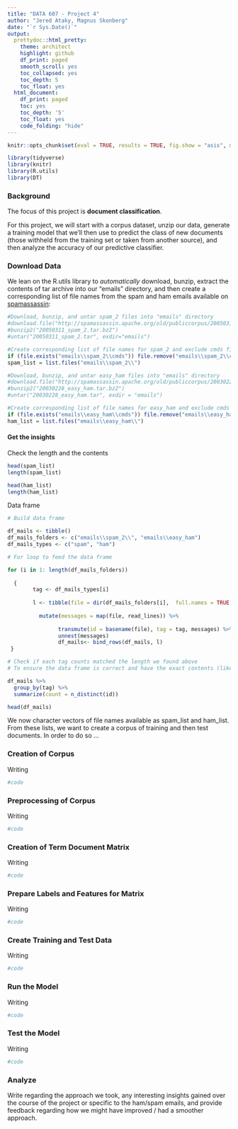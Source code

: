 ---
title: "DATA 607 - Project 4"
author: "Jered Ataky, Magnus Skonberg"
date: "`r Sys.Date()`"
output:
  prettydoc::html_pretty:
    theme: architect
    highlight: github
    df_print: paged
    smooth_scroll: yes
    toc_collapsed: yes
    toc_depth: 5
    toc_float: yes
  html_document:
    df_print: paged
    toc: yes
    toc_depth: '5'
    toc_float: yes
    code_folding: "hide"
---

```{r echo = FALSE}
knitr::opts_chunk$set(eval = TRUE, results = TRUE, fig.show = "asis", message = FALSE)
```


```{r load-packages, include=FALSE}
library(tidyverse)
library(knitr)
library(R.utils)
library(DT)
```

### Background

The focus of this project is **document classification**. 

For this project, we will start with a corpus dataset, unzip our data, generate a training model that we'll then use to predict the class of new documents (those withheld from the training set or taken from another source), and then analyze the accuracy of our predictive classifier.

### Download Data

We lean on the R.utils library to *automatically* download, bunzip, extract the contents of tar archive into our "emails" directory, and then create a corresponding list of file names from the spam and ham emails available on [spamassassin](https://spamassassin.apache.org/old/publiccorpus/):
```{r}
#Download, bunzip, and untar spam_2 files into "emails" directory
#download.file("http://spamassassin.apache.org/old/publiccorpus/20050311_spam_2.tar.bz2", destfile= "20050311_spam_2.tar.bz2")
#bunzip2("20050311_spam_2.tar.bz2")
#untar("20050311_spam_2.tar", exdir="emails")

#Create corresponding list of file names for spam_2 and exclude cmds file
if (file.exists("emails\\spam_2\\cmds")) file.remove("emails\\spam_2\\cmds")
spam_list = list.files("emails\\spam_2\\") 

#Download, bunzip, and untar easy_ham files into "emails" directory
#download.file("http://spamassassin.apache.org/old/publiccorpus/20030228_easy_ham.tar.bz2", destfile="20030228_easy_ham.tar.bz2")
#bunzip2("20030228_easy_ham.tar.bz2")
#untar("20030228_easy_ham.tar", exdir = "emails")

#Create corresponding list of file names for easy_ham and exclude cmds file
if (file.exists("emails\\easy_ham\\cmds")) file.remove("emails\\easy_ham\\cmds")
ham_list = list.files("emails\\easy_ham\\")

```


#### Get the insights


Check the length and the contents

```{r}
head(spam_list)
length(spam_list)

```

```{r}
head(ham_list)
length(ham_list)
```

Data frame

```{r}
# Build data frame

df_mails <- tibble()
df_mails_folders <- c("emails\\spam_2\\", "emails\\easy_ham")
df_mails_types <- c("spam", "ham")

```

```{r}

# For loop to feed the data frame

for (i in 1: length(df_mails_folders))
  
  {
        tag <- df_mails_types[i]
        
        l <- tibble(file = dir(df_mails_folders[i],  full.names = TRUE)) %>% 
          
          mutate(messages = map(file, read_lines)) %>%
          
                transmute(id = basename(file), tag = tag, messages) %>%
                unnest(messages)
                df_mails<- bind_rows(df_mails, l)
 }
```



```{r}

# Check if each tag counts matched the length we found above
# To ensure the data frame is correct and have the exact contents (like no cmds or missing sth)

df_mails %>%
  group_by(tag) %>%
  summarize(count = n_distinct(id))

```

```{r}

head(df_mails)

```

We now character vectors of file names available as spam_list and ham_list. From these lists, we want to create a corpus of training and then test documents. In order to do so ...

### Creation of Corpus

Writing

```{r}
#code

```

### Preprocessing of Corpus

Writing

```{r}
#code
```

### Creation of Term Document Matrix

Writing

```{r}
#code
```

### Prepare Labels and Features for Matrix

Writing

```{r}
#code
```

### Create Training and Test Data

Writing

```{r}
#code
```

### Run the Model

Writing

```{r}
#code
```

### Test the Model

Writing

```{r}
#code
```

### Analyze

Write regarding the approach we took, any interesting insights gained over the course of the project or specific to the ham/spam emails, and provide feedback regarding how we might have improved / had a smoother approach.
